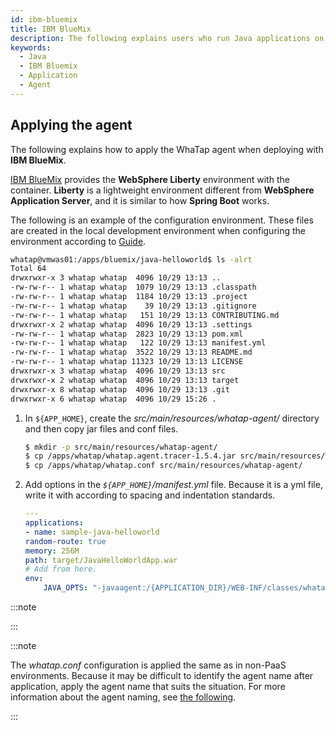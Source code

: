 ```yaml
---
id: ibm-bluemix
title: IBM BlueMix
description: The following explains users who run Java applications on the IBM Bluemix cloud platform on how to set JVM options to effectively apply WhaTap's Java monitoring agent. Through this document, users can check step by step the processes of installing WhaTap's Java agent in the IBM Bluemix environment, configuring the agent, and adding the required JVM options. Additionally, it includes the histogram query method.
keywords:
  - Java
  - IBM Bluemix
  - Application
  - Agent
---
```


## Applying the agent

The following explains how to apply the WhaTap agent when deploying with **IBM BlueMix**. 

[IBM BlueMix](https://console.bluemix.net/docs/apps/index.html%E2%80%8B) provides the **WebSphere Liberty** environment with the container. **Liberty** is a lightweight environment different from **WebSphere Application Server**, and it is similar to how **Spring Boot** works.


<Passnote />

The following is an example of the configuration environment. These files are created in the local development environment when configuring the environment according to [Guide](https://cloud.ibm.com/docs).

```bash
whatap@vmwas01:/apps/bluemix/java-helloworld$ ls -alrt
Total 64
drwxrwxr-x 3 whatap whatap  4096 10/29 13:13 ..
-rw-rw-r-- 1 whatap whatap  1079 10/29 13:13 .classpath
-rw-rw-r-- 1 whatap whatap  1184 10/29 13:13 .project
-rw-rw-r-- 1 whatap whatap    39 10/29 13:13 .gitignore
-rw-rw-r-- 1 whatap whatap   151 10/29 13:13 CONTRIBUTING.md
drwxrwxr-x 2 whatap whatap  4096 10/29 13:13 .settings
-rw-rw-r-- 1 whatap whatap  2823 10/29 13:13 pom.xml
-rw-rw-r-- 1 whatap whatap   122 10/29 13:13 manifest.yml
-rw-rw-r-- 1 whatap whatap  3522 10/29 13:13 README.md
-rw-rw-r-- 1 whatap whatap 11323 10/29 13:13 LICENSE
drwxrwxr-x 3 whatap whatap  4096 10/29 13:13 src
drwxrwxr-x 2 whatap whatap  4096 10/29 13:13 target
drwxrwxr-x 8 whatap whatap  4096 10/29 13:13 .git
drwxrwxr-x 6 whatap whatap  4096 10/29 15:26 .
```

1. In `${APP_HOME}`, create the _src/main/resources/whatap-agent/_ directory and then copy jar files and conf files.

   ```bash
   $ mkdir -p src/main/resources/whatap-agent/
   $ cp /apps/whatap/whatap.agent.tracer-1.5.4.jar src/main/resources/whatap-agent/
   $ cp /apps/whatap/whatap.conf src/main/resources/whatap-agent/
   ```

2. Add options in the _`${APP_HOME}`/manifest.yml_ file. Because it is a yml file, write it with according to spacing and indentation standards.

   ```yaml title=${APP_HOME}/manifest.yml {8-9} showLineNumbers
   ---
   applications:
   - name: sample-java-helloworld
   random-route: true
   memory: 256M
   path: target/JavaHelloWorldApp.war
   # Add from here.
   env:
       JAVA_OPTS: "-javaagent:/{APPLICATION_DIR}/WEB-INF/classes/whatap-agent/whatap.agent-X.Y.Z.jar -Dorg.osgi.framework.bootdelegation=whatap.* "
   ```

:::note


<Java17 />

:::

:::note

The *whatap.conf* configuration is applied the same as in non-PaaS environments. Because it may be difficult to identify the agent name after application, apply the agent name that suits the situation.
For more information about the agent naming, see [the following](../agent-name).

:::


<Setheapmemory />


<Nextstep />
